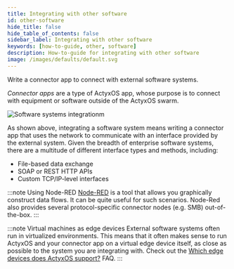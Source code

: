 ```yaml
---
title: Integrating with other software
id: other-software
hide_title: false
hide_table_of_contents: false
sidebar_label: Integrating with other software
keywords: [how-to-guide, other, software]
description: How-to-guide for integrating with other software
image: /images/defaults/default.svg
---
```


Write a connector app to connect with external software systems.

_Connector apps_ are a type of ActyxOS app, whose purpose is to connect with equipment or software outside of the ActyxOS swarm.

![Software systems integrationm](/images/faq/integrating-with-software-systems.png)

As shown above, integrating a software system means writing a connector app that uses the network to communicate with an interface provided by the external system. Given the breadth of enterprise software systems, there are a multitude of different interface types and methods, including:

- File-based data exchange
- SOAP or REST HTTP APIs
- Custom TCP/IP-level interfaces

:::note Using Node-RED
[Node-RED](https://nodered.org/) is a tool that allows you graphically construct data flows. It can be quite useful for such scenarios. Node-Red also provides several protocol-specific connector nodes (e.g. SMB) out-of-the-box.
:::

:::note Virtual machines as edge devices
External software systems often run in virtualized environments. This means that it often makes sense to run ActyxOS and your connector app on a virtual edge device itself, as close as possible to the system you are integrating with. Check out the [Which edge devices does ActyxOS support?](../../faq/supported-edge-devices.md) FAQ.
:::
